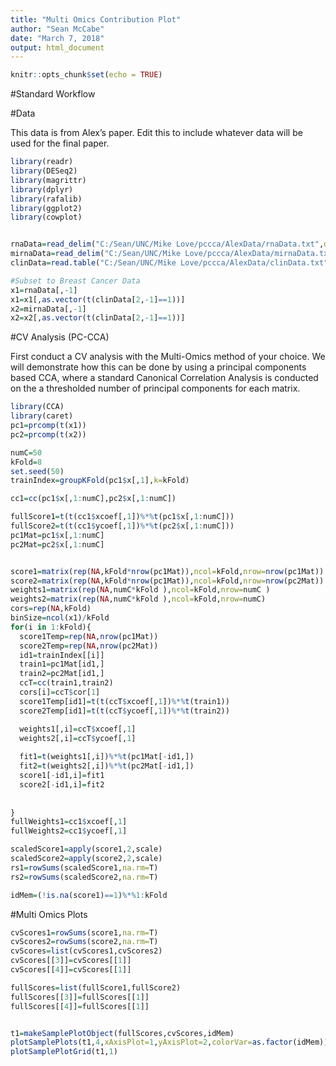 ```yaml
---
title: "Multi Omics Contribution Plot"
author: "Sean McCabe"
date: "March 7, 2018"
output: html_document
---
```


```r
knitr::opts_chunk$set(echo = TRUE)
```

#Standard Workflow

#Data 

This data is from Alex's paper.  Edit this to include whatever data will be used for the final paper.
```r
library(readr)
library(DESeq2)
library(magrittr)
library(dplyr)
library(rafalib)
library(ggplot2)
library(cowplot)


rnaData=read_delim("C:/Sean/UNC/Mike Love/pccca/AlexData/rnaData.txt",delim="\t")
mirnaData=read_delim("C:/Sean/UNC/Mike Love/pccca/AlexData/mirnaData.txt",delim="\t")
clinData=read.table("C:/Sean/UNC/Mike Love/pccca/AlexData/clinData.txt",sep="\t",header=T)

#Subset to Breast Cancer Data
x1=rnaData[,-1]
x1=x1[,as.vector(t(clinData[2,-1]==1))]
x2=mirnaData[,-1]
x2=x2[,as.vector(t(clinData[2,-1]==1))]

```


#CV Analysis (PC-CCA)


First conduct a CV analysis with the Multi-Omics method of your choice.  We will demonstrate how this can be done by using a principal components based CCA, where a standard Canonical Correlation Analysis is conducted on the a thresholded number of principal components for each matrix.  
```r
library(CCA)
library(caret)
pc1=prcomp(t(x1))
pc2=prcomp(t(x2))

numC=50
kFold=8
set.seed(50)
trainIndex=groupKFold(pc1$x[,1],k=kFold)

cc1=cc(pc1$x[,1:numC],pc2$x[,1:numC])

fullScore1=t(t(cc1$xcoef[,1])%*%t(pc1$x[,1:numC]))
fullScore2=t(t(cc1$ycoef[,1])%*%t(pc2$x[,1:numC]))
pc1Mat=pc1$x[,1:numC]
pc2Mat=pc2$x[,1:numC]


score1=matrix(rep(NA,kFold*nrow(pc1Mat)),ncol=kFold,nrow=nrow(pc1Mat))
score2=matrix(rep(NA,kFold*nrow(pc1Mat)),ncol=kFold,nrow=nrow(pc2Mat))
weights1=matrix(rep(NA,numC*kFold ),ncol=kFold,nrow=numC )
weights2=matrix(rep(NA,numC*kFold ),ncol=kFold,nrow=numC)
cors=rep(NA,kFold)
binSize=ncol(x1)/kFold
for(i in 1:kFold){
  score1Temp=rep(NA,nrow(pc1Mat))
  score2Temp=rep(NA,nrow(pc2Mat))
  id1=trainIndex[[i]]
  train1=pc1Mat[id1,]
  train2=pc2Mat[id1,]
  ccT=cc(train1,train2)
  cors[i]=ccT$cor[1]
  score1Temp[id1]=t(t(ccT$xcoef[,1])%*%t(train1))
  score2Temp[id1]=t(t(ccT$ycoef[,1])%*%t(train2))

  weights1[,i]=ccT$xcoef[,1]
  weights2[,i]=ccT$ycoef[,1]
  
  fit1=t(weights1[,i])%*%t(pc1Mat[-id1,])
  fit2=t(weights2[,i])%*%t(pc2Mat[-id1,])
  score1[-id1,i]=fit1
  score2[-id1,i]=fit2
  
  
}
fullWeights1=cc1$xcoef[,1]
fullWeights2=cc1$ycoef[,1]

scaledScore1=apply(score1,2,scale)
scaledScore2=apply(score2,2,scale)
rs1=rowSums(scaledScore1,na.rm=T)
rs2=rowSums(scaledScore2,na.rm=T)

idMem=(!is.na(score1)==1)%*%1:kFold

```


#Multi Omics Plots

```r

cvScores1=rowSums(score1,na.rm=T)
cvScores2=rowSums(score2,na.rm=T)
cvScores=list(cvScores1,cvScores2)
cvScores[[3]]=cvScores[[1]]
cvScores[[4]]=cvScores[[1]]

fullScores=list(fullScore1,fullScore2)
fullScores[[3]]=fullScores[[1]]
fullScores[[4]]=fullScores[[1]]


t1=makeSamplePlotObject(fullScores,cvScores,idMem)
plotSamplePlots(t1,4,xAxisPlot=1,yAxisPlot=2,colorVar=as.factor(idMem))
plotSamplePlotGrid(t1,1)
```




